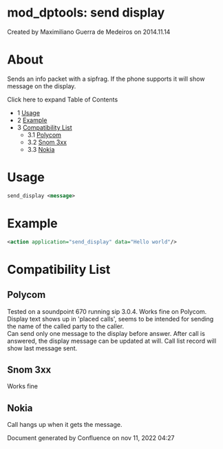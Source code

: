 
# mod_dptools: send display 

 Created by  Maximiliano Guerra de Medeiros on 2014.11.14

# About

Sends an info packet with a sipfrag. If the phone supports it will show message on the display.

Click here to expand Table of Contents

* 1 [Usage](#-freeswitch--mod_dptools-send-display-)
* 2 [Example](#-freeswitch--mod_dptools-send-display-)
* 3 [Compatibility List](#compatibility-list)  
   * 3.1 [Polycom](#-freeswitch--mod_dptools-send-display-)  
   * 3.2 [Snom 3xx](#-freeswitch--mod_dptools-send-display-)  
   * 3.3 [Nokia](#-freeswitch--mod_dptools-send-display-)

# Usage

```xml
send_display <message>
```

# Example

```xml
<action application="send_display" data="Hello world"/>
```

# Compatibility List

## Polycom

Tested on a soundpoint 670 running sip 3.0.4\. Works fine on Polycom. Display text shows up in 'placed calls', seems to be intended for sending the name of the called party to the caller.  
Can send only one message to the display before answer. After call is answered, the display message can be updated at will. Call list record will show last message sent.

## Snom 3xx

Works fine

## Nokia

Call hangs up when it gets the message.

Document generated by Confluence on nov 11, 2022 04:27
